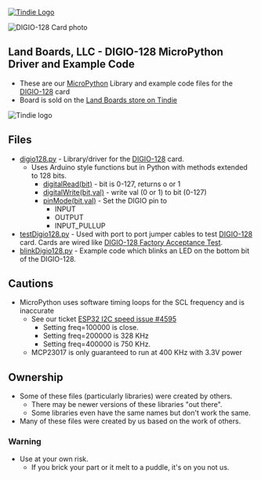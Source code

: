 <a href="https://www.tindie.com/products/land_boards/8-channel-i2c-repeatermultiplexer-i2c-rpt-08/" >
<img src="http://land-boards.com/tindie/tindie-larges-v2.png" alt="Tindie Logo">
</img></a> 

<img src="http://land-boards.com/blwiki/images/2/26/DIGIO-128-X3-CCA_5847-640px.jpg" alt="DIGIO-128 Card photo"></img>

== Land Boards, LLC - DIGIO-128 MicroPython Driver and Example Code ==


* These are our [http://www.micropython.org/ MicroPython] Library and example code files for the [http://land-boards.com/blwiki/index.php?title=DIGIO-128 DIGIO-128] card
* Board is sold on the [https://www.tindie.com/products/land_boards/64128-channel-digital-io-card-digio-128/ Land Boards store on Tindie]
<img src="http://land-boards.com/blwiki/images/5/51/Tindie-mediums.png" alt="Tindie logo"></img>

== Files ==

* [https://github.com/land-boards/lb-Python-Code/blob/master/MicroPython/libraries/digio128/digio128.py digio128.py] - Library/driver for the [http://land-boards.com/blwiki/index.php?title=DIGIO-128 DIGIO-128] card. 
** Uses Arduino style functions but in Python with methods extended to 128 bits.
*** [https://www.arduino.cc/reference/en/language/functions/digital-io/digitalread/ digitalRead(bit)] - bit is 0-127, returns o or 1
*** [https://www.arduino.cc/reference/en/language/functions/digital-io/digitalwrite/ digitalWrite(bit,val)] - write val (0 or 1) to bit (0-127)
*** [https://www.arduino.cc/reference/en/language/functions/digital-io/pinmode/ pinMode(bit,val)] - Set the DIGIO pin to
**** INPUT
**** OUTPUT
**** INPUT_PULLUP
* [https://github.com/land-boards/lb-Python-Code/blob/master/MicroPython/libraries/digio128/testDigio128.py testDigio128.py] - Used with port to port jumper cables to test [http://land-boards.com/blwiki/index.php?title=DIGIO-128 DIGIO-128] card. Cards are wired like [http://land-boards.com/blwiki/index.php?title=DIGIO-128#Factory_Acceptance_tests DIGIO-128 Factory Acceptance Test].
* [https://github.com/land-boards/lb-Python-Code/blob/master/MicroPython/libraries/digio128/blinkDigio128.py blinkDigio128.py] - Example code which blinks an LED on the bottom bit of the DIGIO-128. 

== Cautions ==

* MicroPython uses software timing loops for the SCL frequency and is inaccurate
** See our ticket [https://github.com/micropython/micropython/issues/4595 ESP32 I2C speed issue #4595]
*** Setting freq=100000 is close.
*** Setting freq=200000 is 328 KHz
*** Setting freq=400000 is 750 KHz.
** MCP23017 is only guaranteed to run at 400 KHz with 3.3V power

== Ownership ==

* Some of these files (particularly libraries) were created by others.
** There may be newer versions of these libraries "out there".
** Some libraries even have the same names but don't work the same.
* Many of these files were created by us based on the work of others.

=== Warning ===

* Use at your own risk.
** If you brick your part or it melt to a puddle, it's on you not us.
